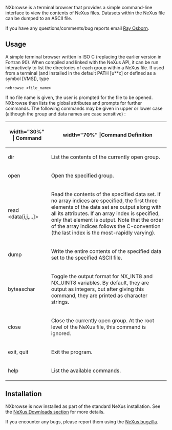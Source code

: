 NXbrowse is a terminal browser that provides a simple command-line interface to view the contents of NeXus files. Datasets within the NeXus file can be dumped to an ASCII file.

If you have any questions/comments/bug reports email [mailto:ROsborn@anl.gov Ray Osborn].

==Usage==
A simple terminal browser written in ISO C (replacing the earlier version in Fortran 90). When compiled and linked with the NeXus API, it can be run interactively to list the directories of each group within a NeXus file. If used from a terminal (and installed in the default PATH [u**x] or defined as a symbol [VMS]), type
<pre>
nxbrowse <file_name>
</pre>
If no file name is given, the user is prompted for the file to be opened. NXbrowse then lists the global attributes and prompts for further commands. The following commands may be given in upper or lower case (although the group and data names are case sensitive) :
{| {{Tablestyle}}
|-
! {{Headcellstyle}} width="30%" | Command
! {{Headcellstyle}} width="70%" |Command	 Definition
|-
|dir || List the contents of the currently open group.
|-
|open <group> || Open the specified group.
|-
|read <data[i,j,...]> || Read the contents of the specified data set. If no array indices are specified, the first three elements of the data set are output along with all its attributes. If an array index is specified, only that element is output. Note that the order of the array indices follows the C-convention (the last index is the most-rapidly varying).
|-
|dump <data> <file> || Write the entire contents of the specified data set to the specified ASCII file.
|-
|byteaschar || Toggle the output format for NX_INT8 and NX_UINT8 variables. By default, they are output as integers, but after giving this command, they are printed as character strings.
|-
|close || Close the currently open group. At the root level of the NeXus file, this command is ignored.
|-
|exit, quit || Exit the program.
|-
|help || List the available commands.
|}

==Installation==
NXbrowse is now installed as part of the standard NeXus installation. See the [[Application_Program_Interface#Downloads|NeXus Downloads section]] for more details.

If you encounter any bugs, please report them using the [[Application_Program_Interface#Reporting_Bugs_in_the_NeXus_API|NeXus bugzilla]].